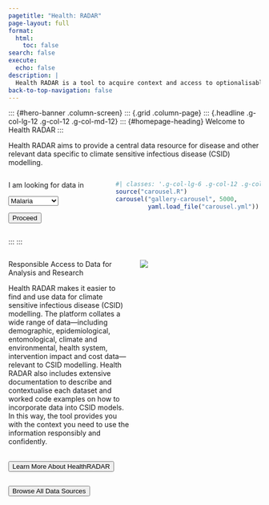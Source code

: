 ```yaml
---
pagetitle: "Health: RADAR"
page-layout: full
format:
  html:
    toc: false
search: false
execute:
  echo: false
description: |
  Health RADAR is a tool to acquire context and access to optionalisable data for modelling malaria in Southern Africa.
back-to-top-navigation: false
---
```


::: {#hero-banner .column-screen}
::: {.grid .column-page}
::: {.headline .g-col-lg-12 .g-col-12 .g-col-md-12}
::: {#homepage-heading}
Welcome to Health RADAR
:::

::: {.description}
Health RADAR aims to provide a central data resource for disease and other relevant data specific to climate sensitive infectious disease (CSID) modelling.
:::

::: {.entry-point}
::: {.columns}

::: {.column width="40%"}
I am looking for data in

:::{.hero-buttons}
<select class="form-select form-select-lg mb-3" aria-label="Large select example">
  <option selected>Malaria</option>
  <option value="1" disabled>Chikungunya</option>
  <option value="2" disabled>Dengue</option>
  <option value="3" disabled>Cholera</option>
</select>

<link href="https://cdnjs.cloudflare.com/ajax/libs/font-awesome/6.0.0-beta3/css/all.min.css" rel="stylesheet">

<a href="/radar/themes.qmd">
<button class="btn btn-primary w-100" type="button" width >Proceed <i class="fa-solid fa-arrow-right-to-bracket"></i></button>
</a>
:::

:::

::: {.column width="60%"}
```r
#| classes: '.g-col-lg-6 .g-col-12 .g-col-md-12'
source("carousel.R")
carousel("gallery-carousel", 5000, 
         yaml.load_file("carousel.yml"))
```
:::

:::
:::
:::
:::

::: {#radar-block .content-block .column-screen}

::: {.column-page}

::: {.columns}

::: {.column width="50%"}

::: {.hero-text}
Responsible Access to Data for Analysis and Research
:::

::: {.description}
Health RADAR makes it easier to find and use data for climate sensitive infectious disease (CSID) modelling. The platform collates a wide range of data—including demographic, epidemiological, entomological, climate and environmental, health system, intervention impact and cost data—relevant to CSID modelling. Health RADAR also includes extensive documentation to describe and contextualise each dataset and worked code examples on how to incorporate data into CSID models. In this way, the tool provides you with the context you need to use the information responsibly and confidently.
:::

<br/>
<a href="/radar/about.qmd">
  <button id="learn-more" class="btn btn-outline-primary btn-action-primary btn-action btn-success btn-lg w-100" type="button">
  Learn More About HealthRADAR
  <i class="fa-solid fa-arrow-right-to-bracket"></i>
  </button>
</a>

:::

::: {.column width="50%"}

::: {#data-image}
![](img/browse_datasources.png)
:::

:::

:::

:::

:::


::: {#browse-btn-block .content-block .column-screen}

::: {.column-page}

<a href="/radar/data.qmd">
  <button id="browse-all" class="btn btn-primary btn-browse btn-action-primary btn-action btn-success btn-lg" type="button">
    Browse All Data Sources 
    <i class="fa-solid fa-square-up-right"></i>
  </button>
</a>

:::
:::
